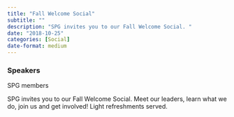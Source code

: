 ```yaml
---
title: "Fall Welcome Social"
subtitle: ""
description: "SPG invites you to our Fall Welcome Social. "
date: "2018-10-25"
categories: [Social]
date-format: medium 
---
```


### Speakers  
SPG members

SPG invites you to our Fall Welcome Social. Meet our leaders, learn what we do, join us and get involved! Light refreshments served.

